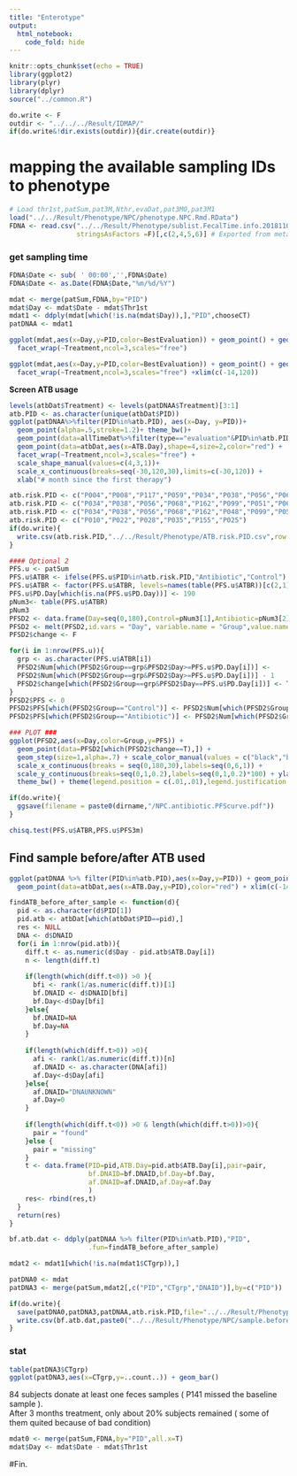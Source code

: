 ```yaml
---
title: "Enterotype"
output:
  html_notebook:
    code_fold: hide
---
```


```r
knitr::opts_chunk$set(echo = TRUE)
library(ggplot2)
library(plyr)
library(dplyr)
source("../common.R")

do.write <- F
outdir <- "../../../Result/IDMAP/"
if(do.write&!dir.exists(outdir)){dir.create(outdir)}
```


# mapping the available sampling IDs to phenotype

```r
# Load thr1st,patSum,pat3M,Nthr,evaDat,pat3M0,pat3M1
load("../../Result/Phenotype/NPC/phenotype.NPC.Rmd.RData")
FDNA <- read.csv("../../Result/Phenotype/sublist.FecalTime.info.20181108.csv",
                 stringsAsFactors =F)[,c(2,4,5,6)] # Exported from metadata phenotype.xlsx

```

### get sampling time
```r
FDNA$Date <- sub( ' 00:00','',FDNA$Date)
FDNA$Date <- as.Date(FDNA$Date,"%m/%d/%Y")

mdat <- merge(patSum,FDNA,by="PID")
mdat$Day <- mdat$Date - mdat$Thr1st
mdat1 <- ddply(mdat[which(!is.na(mdat$Day)),],"PID",chooseCT)
patDNAA <- mdat1

ggplot(mdat,aes(x=Day,y=PID,color=BestEvaluation)) + geom_point() + geom_line() +
  facet_wrap(~Treatment,ncol=3,scales="free")

ggplot(mdat,aes(x=Day,y=PID,color=BestEvaluation)) + geom_point() + geom_line() +
  facet_wrap(~Treatment,ncol=3,scales="free") +xlim(c(-14,120))
```


**Screen ATB usage**  
```r
levels(atbDat$Treatment) <- levels(patDNAA$Treatment)[3:1]
atb.PID <- as.character(unique(atbDat$PID))
ggplot(patDNAA%>%filter(PID%in%atb.PID), aes(x=Day, y=PID))+
  geom_point(alpha=.5,stroke=1.2)+ theme_bw()+ 
  geom_point(data=allTimeDat%>%filter(type=="evaluation"&PID%in%atb.PID),aes(color=Evaluation))+
  geom_point(data=atbDat,aes(x=ATB.Day),shape=4,size=2,color="red") +
  facet_wrap(~Treatment,ncol=3,scales="free") +
  scale_shape_manual(values=c(4,3,1))+
  scale_x_continuous(breaks=seq(-30,120,30),limits=c(-30,120)) +
  xlab("# month since the first therapy")

atb.risk.PID <- c("P004","P008","P117","P059","P034","P038","P056","P068","P162","P048","P099","P051","P062")
atb.risk.PID <- c("P034","P038","P056","P068","P162","P099","P051","P062")
atb.risk.PID <- c("P034","P038","P056","P068","P162","P048","P099","P051","P062")
atb.risk.PID <- c("P010","P022","P028","P035","P155","P025")
if(do.write){
  write.csv(atb.risk.PID,"../../Result/Phenotype/ATB.risk.PID.csv",row.names = F,col.names = F)
}
```


```r
#### Optional 2
PFS.u <- patSum
PFS.u$ATBR <- ifelse(PFS.u$PID%in%atb.risk.PID,"Antibiotic","Control")
PFS.u$ATBR <- factor(PFS.u$ATBR, levels=names(table(PFS.u$ATBR))[c(2,1)])
PFS.u$PD.Day[which(is.na(PFS.u$PD.Day))] <- 190
pNum3<- table(PFS.u$ATBR)
pNum3
PFSD2 <- data.frame(Day=seq(0,180),Control=pNum3[1],Antibiotic=pNum3[2])
PFSD2 <- melt(PFSD2,id.vars = "Day", variable.name = "Group",value.name = "Num")
PFSD2$change <- F

for(i in 1:nrow(PFS.u)){
  grp <- as.character(PFS.u$ATBR[i])
  PFSD2$Num[which(PFSD2$Group==grp&PFSD2$Day>=PFS.u$PD.Day[i])] <- 
  PFSD2$Num[which(PFSD2$Group==grp&PFSD2$Day>=PFS.u$PD.Day[i])] - 1
  PFSD2$change[which(PFSD2$Group==grp&PFSD2$Day==PFS.u$PD.Day[i])] <- T
}
PFSD2$PFS <- 0
PFSD2$PFS[which(PFSD2$Group=="Control")] <- PFSD2$Num[which(PFSD2$Group=="Control")]/pNum3[1]
PFSD2$PFS[which(PFSD2$Group=="Antibiotic")] <- PFSD2$Num[which(PFSD2$Group=="Antibiotic")]/pNum3[2]

### PLOT ###
ggplot(PFSD2,aes(x=Day,color=Group,y=PFS)) + 
  geom_point(data=PFSD2[which(PFSD2$change==T),]) +
  geom_step(size=1,alpha=.7) + scale_color_manual(values = c("black","brown1")) +
  scale_x_continuous(breaks = seq(0,180,30),labels=seq(0,6,1)) + 
  scale_y_continuous(breaks=seq(0,1,0.2),labels=seq(0,1,0.2)*100) + ylab("PFS(%)") + xlab("Month") +
  theme_bw() + theme(legend.position = c(.01,.01),legend.justification = c(0,0))

if(do.write){
  ggsave(filename = paste0(dirname,"/NPC.antibiotic.PFScurve.pdf"))
}
```

```r

chisq.test(PFS.u$ATBR,PFS.u$PFS3m)
```



## Find sample before/after ATB used
```r
ggplot(patDNAA %>% filter(PID%in%atb.PID),aes(x=Day,y=PID)) + geom_point(shape=4) +
  geom_point(data=atbDat,aes(x=ATB.Day,y=PID),color="red") + xlim(c(-14,120))

findATB_before_after_sample <- function(d){
  pid <- as.character(d$PID[1])
  pid.atb <- atbDat[which(atbDat$PID==pid),]
  res <- NULL
  DNA <- d$DNAID
  for(i in 1:nrow(pid.atb)){
    diff.t <- as.numeric(d$Day - pid.atb$ATB.Day[i])
    n <- length(diff.t)
    
    if(length(which(diff.t<0)) >0 ){
      bfi <- rank(1/as.numeric(diff.t))[1]
      bf.DNAID <- d$DNAID[bfi]
      bf.Day<-d$Day[bfi]
    }else{
      bf.DNAID=NA
      bf.Day=NA
    }
    
    if(length(which(diff.t>0)) >0){
      afi <- rank(1/as.numeric(diff.t))[n]
      af.DNAID <- as.character(DNA[afi])
      af.Day<-d$Day[afi]
    }else{
      af.DNAID="DNAUNKNOWN"
      af.Day=0
    }
    
    if(length(which(diff.t<0)) >0 & length(which(diff.t>0))>0){
      pair = "found" 
    }else {
      pair = "missing"
    }
    t <- data.frame(PID=pid,ATB.Day=pid.atb$ATB.Day[i],pair=pair,
                    bf.DNAID=bf.DNAID,bf.Day=bf.Day,
                    af.DNAID=af.DNAID,af.Day=af.Day
                    )
    res<- rbind(res,t)
  }
  return(res)
}

bf.atb.dat <- ddply(patDNAA %>% filter(PID%in%atb.PID),"PID",
                    .fun=findATB_before_after_sample)
```



```r

mdat2 <- mdat1[which(!is.na(mdat1$CTgrp)),]

patDNA0 <- mdat
patDNA3 <- merge(patSum,mdat2[,c("PID","CTgrp","DNAID")],by=c("PID"))

if(do.write){
  save(patDNA0,patDNA3,patDNAA,atb.risk.PID,file="../../Result/Phenotype/NPC/FecalDNA.Rmd.RData")
  write.csv(bf.atb.dat,paste0("../../Result/Phenotype/NPC/sample.before.after.ATB.csv"), row.names=F)
}
```

### stat
```r
table(patDNA3$CTgrp)
ggplot(patDNA3,aes(x=CTgrp,y=..count..)) + geom_bar()
```
84 subjects donate at least one feces samples ( P141 missed the baseline sample ).  
After 3 months treatment, only about 20% subjects remained ( some of them quited because of bad condition)


```r
mdat0 <- merge(patSum,FDNA,by="PID",all.x=T)
mdat$Day <- mdat$Date - mdat$Thr1st
```






#Fin.
